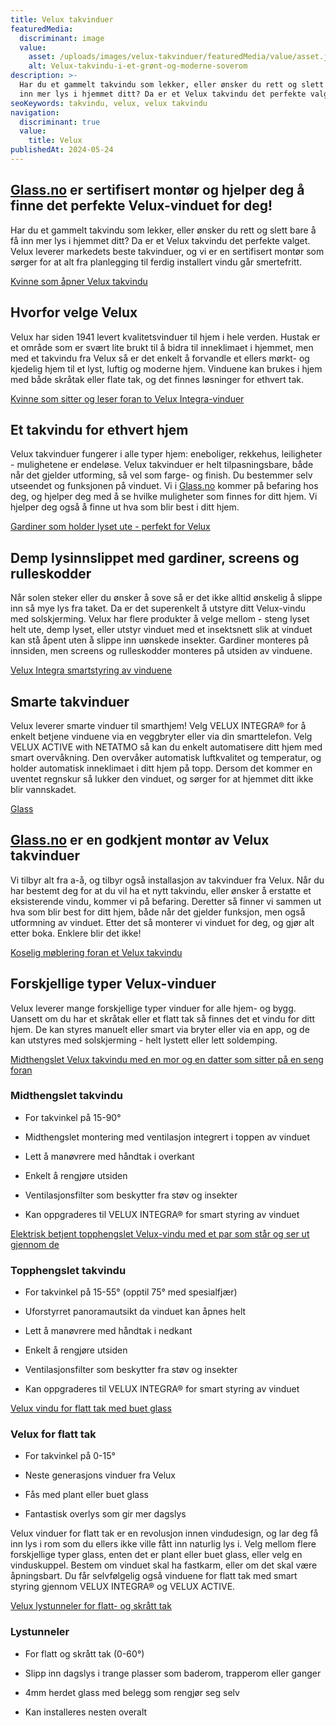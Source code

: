 ```yaml
---
title: Velux takvinduer
featuredMedia:
  discriminant: image
  value:
    asset: /uploads/images/velux-takvinduer/featuredMedia/value/asset.jpg
    alt: Velux-takvindu-i-et-grønt-og-moderne-soverom
description: >-
  Har du et gammelt takvindu som lekker, eller ønsker du rett og slett bare å få
  inn mer lys i hjemmet ditt? Da er et Velux takvindu det perfekte valget.
seoKeywords: takvindu, velux, velux takvindu
navigation:
  discriminant: true
  value:
    title: Velux
publishedAt: 2024-05-24
---
```

## [Glass.no](http://glass.no) er sertifisert montør og hjelper deg å finne det perfekte Velux-vinduet for deg!

Har du et gammelt takvindu som lekker, eller ønsker du rett og slett bare å få inn mer lys i hjemmet ditt? Da er et Velux takvindu det perfekte valget. Velux leverer markedets beste takvinduer, og vi er en sertifisert montør som sørger for at alt fra planlegging til ferdig installert vindu går smertefritt.

[Kvinne som åpner Velux takvindu](https://cdn.sanity.io/images/csbn9wp4/transformed-data/9223a1d39d2321e22a160e6294ccc8eea746b045-1279x851.png)

## Hvorfor velge Velux

Velux har siden 1941 levert kvalitetsvinduer til hjem i hele verden. Hustak er et område som er svært lite brukt til å bidra til inneklimaet i hjemmet, men med et takvindu fra Velux så er det enkelt å forvandle et ellers mørkt- og kjedelig hjem til et lyst, luftig og moderne hjem. Vinduene kan brukes i hjem med både skråtak eller flate tak, og det finnes løsninger for ethvert tak.

[Kvinne som sitter og leser foran to Velux Integra-vinduer](https://cdn.sanity.io/images/csbn9wp4/transformed-data/eac7cdf5fb7b5b242672d51159fa4a8d49f4a568-1280x960.jpg)

## Et takvindu for ethvert hjem

Velux takvinduer fungerer i alle typer hjem: eneboliger, rekkehus, leiligheter - mulighetene er endeløse. Velux takvinduer er helt tilpasningsbare, både når det gjelder utforming, så vel som farge- og finish. Du bestemmer selv utseendet og funksjonen på vinduet. Vi i [Glass.no](http://Glass.no) kommer på befaring hos deg, og hjelper deg med å se hvilke muligheter som finnes for ditt hjem. Vi hjelper deg også å finne ut hva som blir best i ditt hjem.

[Gardiner som holder lyset ute - perfekt for Velux](https://cdn.sanity.io/images/csbn9wp4/transformed-data/82db3895e1593b5643a64693f00c6ab5c8cb8658-1280x850.jpg)

## Demp lysinnslippet med gardiner, screens og rulleskodder

Når solen steker eller du ønsker å sove så er det ikke alltid ønskelig å slippe inn så mye lys fra taket. Da er det superenkelt å utstyre ditt Velux-vindu med solskjerming. Velux har flere produkter å velge mellom - steng lyset helt ute, demp lyset, eller utstyr vinduet med et insektsnett slik at vinduet kan stå åpent uten å slippe inn uønskede insekter. Gardiner monteres på innsiden, men screens og rulleskodder monteres på utsiden av vinduene.

[Velux Integra smartstyring av vinduene](https://cdn.sanity.io/images/csbn9wp4/transformed-data/c3fb2ef5ffc55c6331a6e58e88c89549c399b765-1280x853.jpg)

## Smarte takvinduer

Velux leverer smarte vinduer til smarthjem! Velg VELUX INTEGRA® for å enkelt betjene vinduene via en veggbryter eller via din smarttelefon. Velg VELUX ACTIVE with NETATMO så kan du enkelt automatisere ditt hjem med smart overvåkning. Den overvåker automatisk luftkvalitet og temperatur, og holder automatisk inneklimaet i ditt hjem på topp. Dersom det kommer en uventet regnskur så lukker den vinduet, og sørger for at hjemmet ditt ikke blir vannskadet.

[Glass](https://cdn.sanity.io/images/csbn9wp4/transformed-data/85fc14f5cde8ad903d8c75686d46325089e7281a-750x563.jpg)

## [Glass.no](http://Glass.no) er en godkjent montør av Velux takvinduer

Vi tilbyr alt fra a-å, og tilbyr også installasjon av takvinduer fra Velux. Når du har bestemt deg for at du vil ha et nytt takvindu, eller ønsker å erstatte et eksisterende vindu, kommer vi på befaring. Deretter så finner vi sammen ut hva som blir best for ditt hjem, både når det gjelder funksjon, men også utformning av vinduet. Etter det så monterer vi vinduet for deg, og gjør alt etter boka. Enklere blir det ikke!

[Koselig møblering foran et Velux takvindu](https://cdn.sanity.io/images/csbn9wp4/transformed-data/ffffff5b21da328e0c312e9c906236604be2927c-940x643.jpg)

## Forskjellige typer Velux-vinduer

Velux leverer mange forskjellige typer vinduer for alle hjem- og bygg. Uansett om du har et skråtak eller et flatt tak så finnes det et vindu for ditt hjem. De kan styres manuelt eller smart via bryter eller via en app, og de kan utstyres med solskjerming - helt lystett eller lett soldemping.

[Midthengslet Velux takvindu med en mor og en datter som sitter på en seng foran](https://cdn.sanity.io/images/csbn9wp4/transformed-data/060edff7eb15bbb81a8a8787b8e98f49269596d6-1280x920.jpg)

### Midthengslet takvindu

* For takvinkel på 15-90°

* Midthengslet montering med ventilasjon integrert i toppen av vinduet

* Lett å manøvrere med håndtak i overkant

* Enkelt å rengjøre utsiden

* Ventilasjonsfilter som beskytter fra støv og insekter

* Kan oppgraderes til VELUX INTEGRA® for smart styring av vinduet

[Elektrisk betjent topphengslet Velux-vindu med et par som står og ser ut gjennom de](https://cdn.sanity.io/images/csbn9wp4/transformed-data/4b9f3680cce05d56d9bf95ceef6700b76df0f587-1280x853.jpg)

### Topphengslet takvindu

* For takvinkel på 15-55° (opptil 75° med spesialfjær)

* Uforstyrret panoramautsikt da vinduet kan åpnes helt

* Lett å manøvrere med håndtak i nedkant

* Enkelt å rengjøre utsiden

* Ventilasjonsfilter som beskytter fra støv og insekter

* Kan oppgraderes til VELUX INTEGRA® for smart styring av vinduet

[Velux vindu for flatt tak med buet glass](https://cdn.sanity.io/images/csbn9wp4/transformed-data/19dfab8933d9e7668377272c052afdb742b621ec-1280x850.jpg)

### Velux for flatt tak

* For takvinkel på 0-15°

* Neste generasjons vinduer fra Velux

* Fås med plant eller buet glass

* Fantastisk overlys som gir mer dagslys

Velux vinduer for flatt tak er en revolusjon innen vindudesign, og lar deg få inn lys i rom som du ellers ikke ville fått inn naturlig lys i. Velg mellom flere forskjellige typer glass, enten det er plant eller buet glass, eller velg en vinduskuppel. Bestem om vinduet skal ha fastkarm, eller om det skal være åpningsbart. Du får selvfølgelig også vinduene for flatt tak med smart styring gjennom VELUX INTEGRA® og VELUX ACTIVE.

[Velux lystunneler for flatt- og skrått tak](https://cdn.sanity.io/images/csbn9wp4/transformed-data/f9304a36792e43025cb10aa919d12d9212d4ab11-853x1280.jpg)

### Lystunneler

* For flatt og skrått tak (0-60°)

* Slipp inn dagslys i trange plasser som baderom, trapperom eller ganger

* 4mm herdet glass med belegg som rengjør seg selv

* Kan installeres nesten overalt
